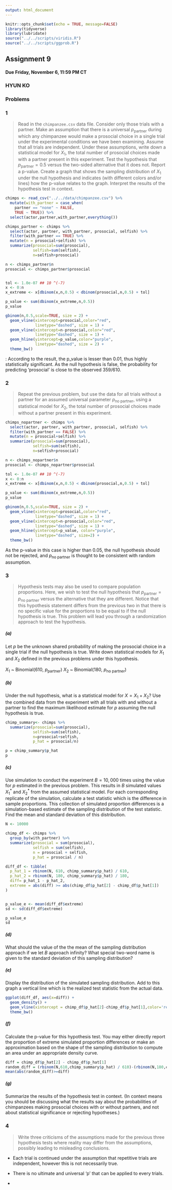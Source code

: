 ```yaml
---
output: html_document
---
```


```r
knitr::opts_chunk$set(echo = TRUE, message=FALSE)
library(tidyverse)
library(lubridate)
source("../../scripts/viridis.R")
source("../../scripts/ggprob.R")
```

## Assignment 9

#### Due Friday, November 6, 11:59 PM CT

### HYUN KO


### Problems

### 1

> Read in the `chimpanzee.csv` data file.
Consider only those trials with a partner. Make an assumption that there is a universal $p_{\text{partner}}$
during which any chimpanzee would make a prosocial choice in a single trial under the experimental conditions we have been examining.
Assume that all trials are independent. Under these assumptions, write down a statistical model for $X_1$,
the total number of prosocial choices made with a partner present in this experiment.
Test the hypothesis that $p_{\text{partner}} = 0.5$ versus the two-sided alternative that it does not. Report a p-value.
Create a graph that shows the sampling distribution of $X_1$ under the null hypothesis and indicates (with different colors and/or lines) how the p-value relates to the graph. Interpret the results of the hypothesis test in context.

```r
chimps <- read_csv("../../data/chimpanzee.csv") %>%
  mutate(with_partner = case_when(
    partner == "none" ~ FALSE,
    TRUE ~ TRUE)) %>%
  select(actor,partner,with_partner,everything())

chimps_partner <- chimps %>%
  select(actor, partner, with_partner, prosocial, selfish) %>%
  filter(with_partner == TRUE) %>%
  mutate(n = prosocial+selfish) %>%
  summarize(prosocial=sum(prosocial),
            selfish=sum(selfish),
            n=selfish+prosocial)

n <- chimps_partner$n
prosocial <- chimps_partner$prosocial


tol <- 1.0e-07 ## 10 ^(-7)
x <- 0:n
x_extreme <- x[dbinom(x,n,0.5) < dbinom(prosocial,n,0.5) + tol]

p_value <- sum(dbinom(x_extreme,n,0.5))
p_value

gbinom(n,0.5,scale=TRUE, size = 2) +
  geom_vline(xintercept=prosocial,color="red",
             linetype="dashed", size = 1) + 
  geom_vline(xintercept=n-prosocial,color="red",
             linetype="dashed", size = 1) + 
  geom_hline(yintercept=p_value,color="purple",
             linetype="dashed", size = 2) + 
  theme_bw()
```
: According to the result, the p_value is lesser than 0.01, thus highly statistically significant. As the null hypothesis is false, the probability for predicting 'prosocial' is close to the observed 359/610.

### 2

> Repeat the previous problem, but use the data for all trials without a partner for an assumed universal parameter $p_{\text{no partner}}$,
using a statistical model for $X_2$,
the total number of prosocial choices made without a partner present
in this experiment.

```r
chimps_nopartner <- chimps %>%
  select(actor, partner, with_partner, prosocial, selfish) %>%
  filter(with_partner == FALSE) %>%
  mutate(n = prosocial+selfish) %>%
  summarize(prosocial=sum(prosocial),
            selfish=sum(selfish),
            n=selfish+prosocial)

n <- chimps_nopartner$n
prosocial <- chimps_nopartner$prosocial

tol <- 1.0e-07 ## 10 ^(-7)
x <- 0:n
x_extreme <- x[dbinom(x,n,0.5) < dbinom(prosocial,n,0.5) + tol]

p_value <- sum(dbinom(x_extreme,n,0.5))
p_value

gbinom(n,0.5,scale=TRUE, size = 2) +
  geom_vline(xintercept=prosocial,color="red",
             linetype="dashed", size = 1) + 
  geom_vline(xintercept=n-prosocial,color="red",
             linetype="dashed", size = 1) +
  geom_hline(yintercept=p_value, color="purple",
             linetype="dashed", size=2) +
  theme_bw()
```

As the p-value in this case is higher than 0.05, the null hypothesis should not be rejected, and $p_{\text{no partner}}$ is thought to be consistent with random assumption. 

### 3


> Hypothesis tests may also be used to compare population proportions.
Here, we wish to test the null hypothesis that
$p_{\text{partner}} = p_{\text{no partner}}$ versus the alternative that they are different.
Notice that this hypothesis statement differs from the previous two in that there is no specific value for the proportions to be equal to if the null hypothesis is true.
This problem will lead you through a randomization approach to test the hypothesis.

##### (a)

Let $p$ be the unknown shared probability of making the prosocial choice in a single trial if the null hypothesis is true.
Write down statistical models for $X_1$ and $X_2$ defined in the previous problems under this hypothesis.

$X_1$ ~ Binomial(610, $p_{\text{partner}}$)
$X_2$ ~ Binomial(180, $p_{\text{no partner}}$)

##### (b)

Under the null hypothesis, what is a statistical model for $X = X_1 + X_2$?
Use the combined data from the experiment with all trials with and without a partner to find the maximum likelihood estimate for $p$ assuming the null hypothesis is true.

```r
chimp_summary<- chimps %>%
  summarize(prosocial=sum(prosocial),
            selfish=sum(selfish),
            n=prosocial+selfish,
            p_hat = prosocial/n)

p = chimp_summary$p_hat
p
```

##### (c)

Use simulation to conduct the experiment $B = 10,000$ times using the value for $p$ estimated in the previous problem.
This results in $B$ simulated values $X^*_1$ and $X^*_2$ from the assumed statistical model.
For each corresponding replicate of the simulation,
calculate a test statistic which is the difference in sample proportions.
This collection of simulated proportion differences is a simulation-based estimate of the sampling distribution of the test statistic.
Find the mean and standard deviation of this distribution.

```r
N <- 10000

chimp_df <- chimps %>%
  group_by(with_partner) %>%
  summarize(prosocial = sum(prosocial),
            selfish = sum(selfish),
            n = prosocial + selfish,
            p_hat = prosocial / n)

diff_df <- tibble(
  p_hat_1 = rbinom(N, 610, chimp_summary$p_hat) / 610,
  p_hat_2 = rbinom(N, 180, chimp_summary$p_hat) / 180,
  diff= p_hat_1 - p_hat_2,
  extreme = abs(diff) >= abs(chimp_df$p_hat[2] - chimp_df$p_hat[1])
)


p_value_e <- mean(diff_df$extreme)
sd <- sd(diff_df$extreme)

p_value_e
sd
```

##### (d)

What should the value of the the mean of the sampling distribution approach if we let $B$ approach infinity?
What special two-word name is given to the standard deviation of this sampling distribution?


##### (e)

Display the distribution of the simulated sampling distribution.
Add to this graph a vertical line which is the realized test statistic from the actual data.

```r
ggplot(diff_df, aes(x=diff)) +
  geom_density() +
  geom_vline(xintercept = chimp_df$p_hat[2]-chimp_df$p_hat[1],color='red')+
  theme_bw()
```

##### (f)

Calculate the p-value for this hypothesis test.
You may either directly report the proportion of extreme simulated proportion differences or make an approximation based on the shape of the sampling distribution to compute an area under an appropriate density curve.

```r
diff = chimp_df$p_hat[2] - chimp_df$p_hat[1]
random_diff = (rbinom(N,610,chimp_summary$p_hat) / 610)-(rbinom(N,180,chimp_summary$p_hat) / 180)
mean(abs(random_diff)>=diff)
```
##### (g)

Summarize the results of the hypothesis test in context.
(In context means you should be discussing what the results say about the probabilities of chimpanzees making prosocial choices with or without partners, and not about statistical significance or rejecting hypotheses.)

### 4

> Write three criticisms of the assumptions made for the previous three hypothesis tests where reality may differ from the assumptions, possibly leading to misleading conclusions.

- Each trial is continued under the assumption that repetitive trials are independent, however this is not necessarily true.

- There is no ultimate and universal 'p' that can be applied to every trials.

- 